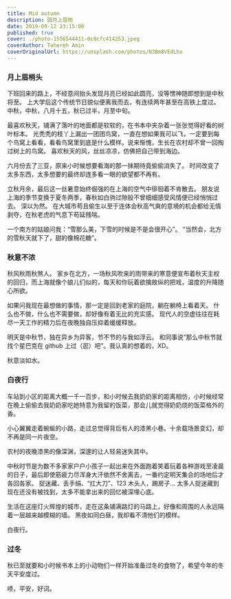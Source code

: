 ```yaml
---
title: Mid autumn
description: 圆月上眉梢
date: 2019-09-12 23:15:00
published: true
cover: ./photo-1556544411-0c8cfc414253.jpeg
coverAuthor: Tahereh Amin
coverOriginalUrl: https://unsplash.com/photos/N3Bm8VEdLho
---
```


### 月上眉梢头

下班回来的路上，不经意间抬头发现月亮已经如此圆亮，没等愣神随即想到是中秋将至。
上大学后这个传统节日貌似便离我而去，有连续两年甚至在高铁上度过。
中秋，中秋，八月十五，秋已过半，月至中旬。

最喜欢秋天，铺满了落叶的地面都是软软的，在书本中夹杂着一张张觉得好看的树叶标本。
光秃秃的枝丫上漏出一团团鸟窝，一直在想如果我可以飞，一定要到每个鸟窝上看看，看看鸟窝里到底是什么模样。说来惭愧，生长在农村却不曾一回掏过树上的鸟窝。
喜欢秋天的风，丝丝凉凉，仿佛把自己带到海边。

六月份去了三亚，原来小时候想要看海的那一抹期待竟偷偷消失了。
时间改变了太多东西，太多想要的最终却连多看一眼的欲望都不再有。

<!-- 一直觉得人性本恶。无情，善变充斥心底不为人知阴暗处的每一个角落，外在的感性所化维持着和谐社会。 -->

立秋月余，最后这一丝暑意始终倔强的在上海的空气中徘徊着不肯散去。
朋友说上海的季节变换于夏冬两季，春秋如白驹过隙般不曾细细感受风情便已经悄悄过去。
深以为然。
在大城市苟且偷生以至于连体会秋高气爽的意境的机会都给无情剥夺，在秋老虎的气息下苟延残喘。

一个南方的姑娘问我：“雪那么美，下雪的时候是不是会很开心”。
“当然会，北方的雪秋天就下了，甜的像棉花糖”。

### 秋意不浓

秋风秋雨秋煞人。
家乡在北方，一场秋风吹来的雨带来的寒意便宣布着秋天主权的回归，而上海就像个娘儿们似的，每天和你玩着欲擒故纵的把戏，温度的升降随心所欲。

如果问我现在最想做的事情，那一定是回到老家的庭院，躺在躺椅上看着天。
什么也不做，什么也不需要做，却好像有着无比的充实感。
现代人的空虚往往在耗尽一天工作的精力后在夜晚独自压抑着缓缓释放。

<!-- 小的时候我爸有一段时间会叫做我“本”。
“本，跟我上街了”。
屁颠儿屁颠儿跟着我爸绕了一圈 -->

明天是中秋节，独在异乡为异客，节不节的与我如浮云。
和同事说“那么中秋节就找个星巴克在 github 上过（逛）吧”。我认真的想着的，XD。

秋意淡如水。

### 白夜行

车站到小区的距离大概一千一百步，和小时候去我奶奶家的距离相仿，小时候经常在晚上偷偷去我奶奶家吃她特意为我留的饭菜，那会儿就觉得奶奶烧的饭菜格外的香。

小心翼翼走着蜿蜒的小路，走过总觉得背后有人的漆黑小巷。十余载场景变幻，却不再是同一片夜空。

农村的夜晚漆黑的像深渊，深邃的让人轻易迷失其中。

中秋时节是为数不多家家户户小孩子一起出来在外面跑着笑着玩着各种游戏至凌晨的日子，最后即使筋疲力尽浑身大汗依然不舍离去，一番约定明天集合的场地后才各回各家。
捉迷藏、丢手绢、“扛大刀”、123 木头人，踢房子...
太多人捉迷藏到现在还没有被找到，太多不能拿出来的回忆被深埋心底。

生活在这座灯火辉煌的城市，走在这条铺满路灯的马路上，好像和周围的人永远隔着一层越来越模糊的墙。
黑夜如同白昼，我却看不清他们的模样。

白夜行。

### 过冬

秋已至就要和小时候书本上的小动物们一样开始准备过冬的食物了，希望今年的冬天平安度过。

啧，平安，好词。
